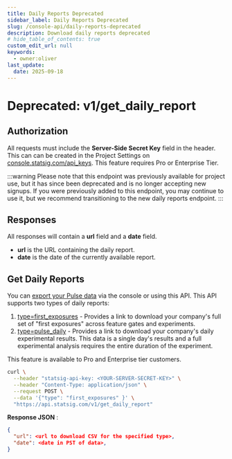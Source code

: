 ```yaml
---
title: Daily Reports Deprecated
sidebar_label: Daily Reports Deprecated
slug: /console-api/daily-reports-deprecated
description: Download daily reports deprecated
# hide_table_of_contents: true
custom_edit_url: null
keywords:
  - owner:oliver
last_update:
  date: 2025-09-18
---
```


# Deprecated: v1/get_daily_report

## Authorization

All requests must include the **Server-Side Secret Key** field in the header. This can can be created in the Project Settings on [console.statsig.com/api_keys](https://console.statsig.com/api_keys). This feature requires Pro or Enterprise Tier.

:::warning
Please note that this endpoint was previously available for project use, but it has since been deprecated and is no longer accepting new signups. If you were previously added to this endpoint, you may continue to use it, but we recommend transitioning to the new daily reports endpoint.
:::

## Responses

All responses will contain a **url** field and a **date** field.

- **url** is the URL containing the daily report.
- **date** is the date of the currently available report.

## Get Daily Reports

You can [export your Pulse data](/pulse/export) via the console or using this API. This API supports two types of daily reports:

1. [type=first_exposures](/pulse/export/#first-exposures-file-description) - Provides a link to download your company's full set of "first exposures" across feature gates and experiments.
2. [type=pulse_daily](/pulse/export/#pulse-summary-file-description---for-experiments) - Provides a link to download your company's daily experimental results. This data is a single day's results and a full experimental analysis requires the entire duration of the experiment.

This feature is available to Pro and Enterprise tier customers.

```bash
curl \
  --header "statsig-api-key: <YOUR-SERVER-SECRET-KEY>" \
  --header "Content-Type: application/json" \
  --request POST \
  --data '{"type": "first_exposures" }' \
  "https://api.statsig.com/v1/get_daily_report"
```

**Response JSON** :

```json
{
  "url": <url to download CSV for the specified type>,
  "date": <date in PST of data>,
}
```

